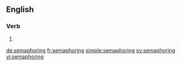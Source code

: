 
==English==

===Verb===
{{head|en|present participle}}

# {{present participle of|semaphore|lang=en}}

[[de:semaphoring]]
[[fr:semaphoring]]
[[simple:semaphoring]]
[[sv:semaphoring]]
[[vi:semaphoring]]